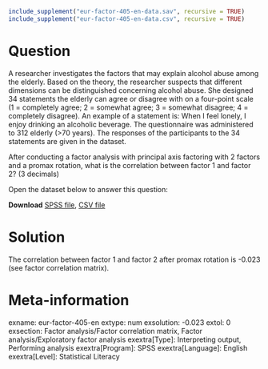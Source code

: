 ```r
include_supplement("eur-factor-405-en-data.sav", recursive = TRUE)
include_supplement("eur-factor-405-en-data.csv", recursive = TRUE)
```

Question
========
A researcher investigates the factors that may explain alcohol abuse among the elderly. Based on the theory, the researcher suspects that different dimensions can be distinguished concerning alcohol abuse. She designed 34 statements the elderly can agree or disagree with on a four-point scale (1 = completely agree; 2 = somewhat agree; 3 = somewhat disagree; 4 = completely disagree). An example of a statement is: When I feel lonely, I enjoy drinking an alcoholic beverage. The questionnaire was administered to 312 elderly (>70 years). The responses of the participants to the 34 statements are given in the dataset.

After conducting a factor analysis with principal axis factoring with 2 factors and a promax rotation, what is the correlation between factor 1 and factor 2? (3 decimals)

Open the dataset below to answer this question:

**Download** [SPSS file](eur-factor-405-en-data.sav), [CSV file](eur-factor-405-en-data.csv)


Solution
========
The correlation between factor 1 and factor 2 after promax rotation is -0.023 (see factor correlation matrix).


Meta-information
================
exname: eur-factor-405-en
extype: num
exsolution: -0.023
extol: 0
exsection: Factor analysis/Factor correlation matrix, Factor analysis/Exploratory factor analysis
exextra[Type]: Interpreting output, Performing analysis
exextra[Program]: SPSS
exextra[Language]: English
exextra[Level]: Statistical Literacy
